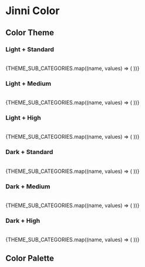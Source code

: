 
<Meta title="Design System/Color" />

# Jinni Color

## Color Theme

### Light + Standard

<br />
<ColorPalette>
  {THEME_SUB_CATEGORIES.map((name, values) => (
    <ColorItem
      title={name}
      colors={COLOR.theme.light['standard-contrast'][name]}
    />
  ))}
</ColorPalette>

### Light + Medium

<br />
<ColorPalette>
  {THEME_SUB_CATEGORIES.map((name, values) => (
    <ColorItem
      title={name}
      colors={COLOR.theme.light['medium-contrast'][name]}
    />
  ))}
</ColorPalette>

### Light + High

<br />
<ColorPalette>
  {THEME_SUB_CATEGORIES.map((name, values) => (
    <ColorItem title={name} colors={COLOR.theme.light['high-contrast'][name]} />
  ))}
</ColorPalette>

### Dark + Standard

<br />
<ColorPalette>
  {THEME_SUB_CATEGORIES.map((name, values) => (
    <ColorItem
      title={name}
      colors={COLOR.theme.dark['standard-contrast'][name]}
    />
  ))}
</ColorPalette>

### Dark + Medium

<br />
<ColorPalette>
  {THEME_SUB_CATEGORIES.map((name, values) => (
    <ColorItem
      title={name}
      colors={COLOR.theme.dark['medium-contrast'][name]}
    />
  ))}
</ColorPalette>

### Dark + High

<br />
<ColorPalette>
  {THEME_SUB_CATEGORIES.map((name, values) => (
    <ColorItem title={name} colors={COLOR.theme.dark['high-contrast'][name]} />
  ))}
</ColorPalette>

## Color Palette

<br />
<ColorPalette>
  <ColorItem title="yellow" colors={COLOR.palette.yellow} />
  <ColorItem title="gray" colors={COLOR.palette.gray} />
</ColorPalette>
